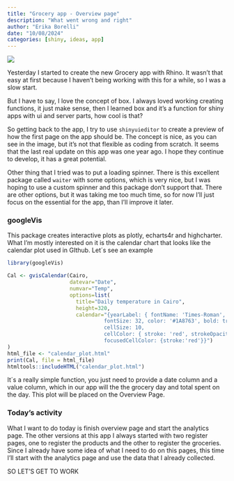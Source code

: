 ```yaml
---
title: "Grocery app - Overview page"
description: "What went wrong and right"
author: "Erika Borelli"
date: "10/08/2024"
categories: [shiny, ideas, app]
---
```


![](overviewsketch.PNG)

Yesterday I started to create the new Grocery app with Rhino. It wasn't that easy at first because I haven't being working with this for a while, so I was a slow start.

But I have to say, I love the concept of box. I always loved working creating functions, it just make sense, then I learned box and it's a function for shiny apps with ui and server parts, how cool is that?

So getting back to the app, I try to use `shinyuieditor` to create a preview of how the first page on the app should be. The concept is nice, as you can see in the image, but it's not that flexible as coding from scratch. It seems that the last real update on this app was one year ago. I hope they continue to develop, it has a great potential.

Other thing that I tried was to put a loading spinner. There is this excellent package called `waiter` with some options, which is very nice, but I was hoping to use a custom spinner and this package don't support that. There are other options, but it was taking me too much time, so for now I'll just focus on the essential for the app, than I'll improve it later.

### googleVis

This package creates interactive plots as plotly, echarts4r and highcharter. What I'm mostly interested on it is the calendar chart that looks like the calendar plot used in GIthub. Let´s see an example

```r
library(googleVis)

Cal <- gvisCalendar(Cairo, 
                    datevar="Date", 
                    numvar="Temp",
                    options=list(
                      title="Daily temperature in Cairo",
                      height=320,
                      calendar="{yearLabel: { fontName: 'Times-Roman',
                               fontSize: 32, color: '#1A8763', bold: true},
                               cellSize: 10,
                               cellColor: { stroke: 'red', strokeOpacity: 0.2 },
                               focusedCellColor: {stroke:'red'}}")
)
html_file <- "calendar_plot.html"
print(Cal, file = html_file)
htmltools::includeHTML("calendar_plot.html")
```

It´s a really simple function, you just need to provide a date column and a value column, which in our app will the the grocery day and total spent on the day. This plot will be placed on the Overview Page.

### Today's activity

What I want to do today is finish overview page and start the analytics page. The other versions at this app I always started with two register pages, one to register the products and the other to register the groceries. Since I already have some idea of what I need to do on this pages, this time I'll start with the analytics page and use the data that I already collected.

SO LET'S GET TO WORK
